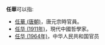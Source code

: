 '''任華'''可以指:
* [[任華_(唐朝)|任華 (唐朝)]]，唐元宗時官員。
* [[任华_(1911年)|任华 (1911年)]]，現代中國哲學家。
* [[任华_(1964年)|任华 (1964年)]]，中华人民共和国官员

{{disambiguation|cat=二字任姓人名消歧义}}